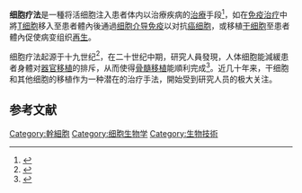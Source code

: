 '''细胞疗法'''是一種将活细胞注入患者体内以治療疾病的[[治療|治療]]手段<ref name="acs">{{Cite web|title=Cell Therapy|url=http://www.cancer.org/treatment/treatmentsandsideeffects/complementaryandalternativemedicine/pharmacologicalandbiologicaltreatment/cell-therapy|accessdate=15 September 2013|date=1 November 2008|publisher=[[American_Cancer_Society|American Cancer Society]]}}</ref>，如在[[免疫治疗|免疫治疗]]中將[[T细胞|T细胞]]移入至患者體內後通過[[细胞介导免疫|细胞介导免疫]]以对抗[[癌细胞|癌细胞]]，或移植[[干细胞|干细胞]]至患者體內促使病变组织[[再生醫學|再生]]。

细胞疗法起源于十九世纪<ref name="testicles">{{Cite journal|title=La thérapeutique du docteur Brown-Séquard|url=http://www.em-consulte.com/en/article/249670|last=Lefrère|first=J.-J.|last2=Berche|first2=P.|journal=Annales d'Endocrinologie|issue=2|doi=10.1016/j.ando.2010.01.003|year=2010|volume=71|pages=69–75|pmid=20167305}}</ref>，在二十世纪中期，研究人員發現，人体细胞能減緩患者身體对[[器官移植|器官移植]]的排斥，从而使得[[骨髓移植|骨髓移植]]能順利完成<ref name="starzl">{{Cite journal|title=History of clinical transplantation|last=Starzl|first=TE|journal=World Journal of Surgery|issue=7|doi=10.1007/s002680010124|year=2000|volume=24|pages=759–82|pmc=3091383|pmid=10833242}}</ref>。近几十年来，干细胞和其他细胞的移植作为一种潜在的治疗手法，開始受到研究人员的极大关注。

==参考文献==
{{reflist}}

[[Category:幹細胞|Category:幹細胞]]
[[Category:细胞生物学|Category:细胞生物学]]
[[Category:生物技術|Category:生物技術]]